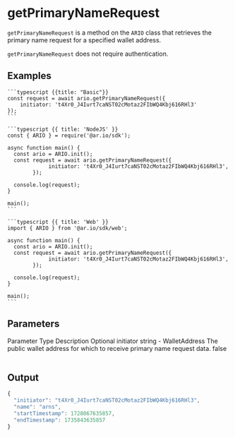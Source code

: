 
# getPrimaryNameRequest

`getPrimaryNameRequest` is a method on the `ARIO` class that retrieves the primary name request for a specified wallet address.

`getPrimaryNameRequest` does not require authentication.

## Examples

<CodeGroup title="getPrimaryNameRequest">

    ```typescript {{title: "Basic"}}
    const request = await ario.getPrimaryNameRequest({
        initiator: 't4Xr0_J4Iurt7caNST02cMotaz2FIbWQ4Kbj616RHl3'
    });
    ```

    ```typescript {{ title: 'NodeJS' }}
    const { ARIO } = require('@ar.io/sdk');

    async function main() {
      const ario = ARIO.init();
      const request = await ario.getPrimaryNameRequest({
                 initiator: 't4Xr0_J4Iurt7caNST02cMotaz2FIbWQ4Kbj616RHl3',
            });

      console.log(request);
    }

    main();
    ```

    ```typescript {{ title: 'Web' }}
    import { ARIO } from '@ar.io/sdk/web';

    async function main() {
      const ario = ARIO.init();
      const request = await ario.getPrimaryNameRequest({
                 initiator: 't4Xr0_J4Iurt7caNST02cMotaz2FIbWQ4Kbj616RHl3',
            });

      console.log(request);
    }

    main();
    ```

</CodeGroup>

## Parameters

<Table>
  <Table.Head>
    <Table.Row>
      <Table.Header>Parameter</Table.Header>
      <Table.Header>Type</Table.Header>
      <Table.Header>Description</Table.Header>
      <Table.Header>Optional</Table.Header>
    </Table.Row>
  </Table.Head>
  <Table.Body>
    <Table.Row>
      <Table.Cell className="font-semibold">initiator</Table.Cell>
      <Table.Cell>string - WalletAddress</Table.Cell>
      <Table.Cell>
        The public wallet address for which to receive primary name request
        data.
      </Table.Cell>
      <Table.Cell>false</Table.Cell>
    </Table.Row>
  </Table.Body>
</Table>

## Output

```js
{
  "initiator": "t4Xr0_J4Iurt7caNST02cMotaz2FIbWQ4Kbj616RHl3",
  "name": "arns",
  "startTimestamp": 1728067635857,
  "endTimestamp": 1735843635857
}
```
